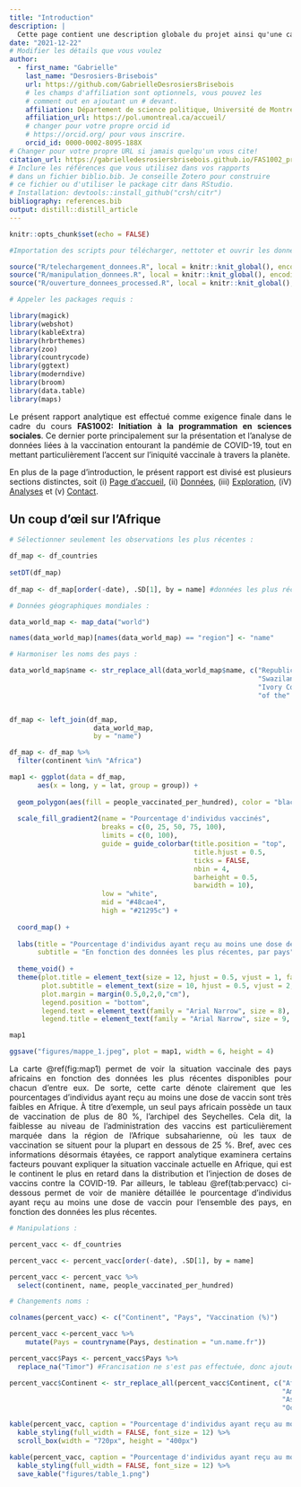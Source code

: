 ```yaml
---
title: "Introduction"
description: | 
  Cette page contient une description globale du projet ainsi qu'une carte qui met en évidence le pourcentage d'individus ayant reçu au moins une dose de vaccin au sein du continent africain.
date: "2021-12-22"
# Modifier les détails que vous voulez
author:
  - first_name: "Gabrielle"
    last_name: "Desrosiers-Brisebois"
    url: https://github.com/GabrielleDesrosiersBrisebois
    # les champs d'affiliation sont optionnels, vous pouvez les
    # comment out en ajoutant un # devant.
    affiliation: Département de science politique, Université de Montréal
    affiliation_url: https://pol.umontreal.ca/accueil/
    # changer pour votre propre orcid id
    # https://orcid.org/ pour vous inscrire.
    orcid_id: 0000-0002-8095-188X
# Changer pour votre propre URL si jamais quelqu'un vous cite!
citation_url: https://gabrielledesrosiersbrisebois.github.io/FAS1002_projet-final/
# Inclure les références que vous utilisez dans vos rapports
# dans un fichier biblio.bib. Je conseille Zotero pour construire
# ce fichier ou d'utiliser le package citr dans RStudio.
# Installation: devtools::install_github("crsh/citr")
bibliography: references.bib
output: distill::distill_article
---
```


```r
knitr::opts_chunk$set(echo = FALSE)
```

```r
#Importation des scripts pour télécharger, nettoter et ouvrir les données :

source("R/telechargement_donnees.R", local = knitr::knit_global(), encoding = "UTF-8")
source("R/manipulation_donnees.R", local = knitr::knit_global(), encoding = "UTF-8")
source("R/ouverture_donnees_processed.R", local = knitr::knit_global(), encoding = "UTF-8")

# Appeler les packages requis :

library(magick)
library(webshot)
library(kableExtra)
library(hrbrthemes)
library(zoo)
library(countrycode)
library(ggtext)
library(moderndive)
library(broom)
library(data.table)
library(maps)
```

::: {style="text-align: justify"}
Le présent rapport analytique est effectué comme exigence finale dans le cadre du cours **FAS1002: Initiation à la programmation en sciences sociales**. Ce dernier porte principalement sur la présentation et l'analyse de données liées à la vaccination entourant la pandémie de COVID-19, tout en mettant particulièrement l'accent sur l'iniquité vaccinale à travers la planète.
<br> 

En plus de la page d'introduction, le présent rapport est divisé est plusieurs sections distinctes, soit (i) [Page d'accueil](index.html), (ii) [Données](2-import.html), (iii) [Exploration](3-exploration.html), (iV) [Analyses](4-analyse.html) et (v) [Contact](contact.html).
:::

## Un coup d'œil sur l'Afrique

```r
# Sélectionner seulement les observations les plus récentes :

df_map <- df_countries 
  
setDT(df_map)  
  
df_map <- df_map[order(-date), .SD[1], by = name] #données les plus récentes, par pays.  

# Données géographiques mondiales :

data_world_map <- map_data("world") 

names(data_world_map)[names(data_world_map) == "region"] <- "name"

# Harmoniser les noms des pays :

data_world_map$name <- str_replace_all(data_world_map$name, c("Republic of Congo" = "Congo",
                                                              "Swaziland" = "Eswatini",
                                                              "Ivory Coast" = "Cote d'Ivoire",
                                                              "of the" = "of"))


df_map <- left_join(df_map,
                     data_world_map,
                     by = "name")

df_map <- df_map %>% 
  filter(continent %in% "Africa")
```

```r
map1 <- ggplot(data = df_map, 
       aes(x = long, y = lat, group = group)) +
  
  geom_polygon(aes(fill = people_vaccinated_per_hundred), color = "black", alpha = 0.9) +
  
  scale_fill_gradient2(name = "Pourcentage d'individus vaccinés",
                       breaks = c(0, 25, 50, 75, 100),
                       limits = c(0, 100),
                       guide = guide_colorbar(title.position = "top",
                                              title.hjust = 0.5,
                                              ticks = FALSE,
                                              nbin = 4,
                                              barheight = 0.5,
                                              barwidth = 10),
                       low = "white",
                       mid = "#48cae4",
                       high = "#21295c") +
  
  coord_map() +
  
  labs(title = "Pourcentage d'individus ayant reçu au moins une dose de vaccin en Afrique",
       subtitle = "En fonction des données les plus récentes, par pays") +
  
  theme_void() +
  theme(plot.title = element_text(size = 12, hjust = 0.5, vjust = 1, family = "Arial Narrow", face = "bold"),
        plot.subtitle = element_text(size = 10, hjust = 0.5, vjust = 2, family = "Arial Narrow"),
        plot.margin = margin(0.5,0,2,0,"cm"),
        legend.position = "bottom",
        legend.text = element_text(family = "Arial Narrow", size = 8),
        legend.title = element_text(family = "Arial Narrow", size = 9, face = "bold"))

map1
```

```r
ggsave("figures/mappe_1.jpeg", plot = map1, width = 6, height = 4)
```

::: {style="text-align: justify"}
La carte \@ref(fig:map1) permet de voir la situation vaccinale des pays africains en fonction des données les plus récentes disponibles pour chacun d'entre eux. De sorte, cette carte dénote clairement que les pourcentages d'individus ayant reçu au moins une dose de vaccin sont très faibles en Afrique. À titre d'exemple, un seul pays africain possède un taux de vaccination de plus de 80 %, l'archipel des Seychelles. Cela dit, la faiblesse au niveau de l'administration des vaccins est particulièrement marquée dans la région de l'Afrique subsaharienne, où les taux de vaccination se situent pour la plupart en dessous de 25 %. Bref, avec ces informations désormais étayées, ce rapport analytique examinera certains facteurs pouvant expliquer la situation vaccinale actuelle en Afrique, qui est le continent le plus en retard dans la distribution et l'injection de doses de vaccins contre la COVID-19. Par ailleurs, le tableau \@ref(tab:pervacc) ci-dessous permet de voir de manière détaillée le pourcentage d'individus ayant reçu au moins une dose de vaccin pour l'ensemble des pays, en fonction des données les plus récentes.
:::

```r
# Manipulations :

percent_vacc <- df_countries

percent_vacc <- percent_vacc[order(-date), .SD[1], by = name]

percent_vacc <- percent_vacc %>% 
  select(continent, name, people_vaccinated_per_hundred)

# Changements noms :

colnames(percent_vacc) <- c("Continent", "Pays", "Vaccination (%)")

percent_vacc <-percent_vacc %>% 
    mutate(Pays = countryname(Pays, destination = "un.name.fr")) 

percent_vacc$Pays <- percent_vacc$Pays %>% 
  replace_na("Timor") #Francisation ne s'est pas effectuée, donc ajouter le Timor manuellement.

percent_vacc$Continent <- str_replace_all(percent_vacc$Continent, c("Africa" = "Afrique",
                                                                    "Americas" = "Amériques",
                                                                    "Asia" = "Asie",
                                                                    "Oceania" = "Océanie"))
```

```r
kable(percent_vacc, caption = "Pourcentage d'individus ayant reçu au moins une dose de vaccin, par pays") %>% 
  kable_styling(full_width = FALSE, font_size = 12) %>%
  scroll_box(width = "720px", height = "400px")
```

```r
kable(percent_vacc, caption = "Pourcentage d'individus ayant reçu au moins une dose de vaccin, par pays") %>% 
  kable_styling(full_width = FALSE, font_size = 12) %>%
  save_kable("figures/table_1.png")
```
